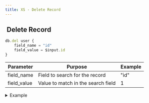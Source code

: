 ```yaml
---
title: XS - Delete Record
---
```


## <img src="../assets/docuBadge (7).png" alt="" data-size="line" /> Delete Record <a href="#xs-secretkey" id="xs-secretkey"></a>

```javascript
db.del user {
    field_name = "id"
    field_value = $input.id
}
```

| Parameter    | Purpose                            | Example |
| ------------ | ---------------------------------- | ------- |
| field\_name  | Field to search for the record     | "id"    |
| field\_value | Value to match in the search field | 1       |

<details>

<summary>Example</summary>

```javascript
// Delete inactive user
db.del user {
    field_name = "email"
    field_value = "old@example.com"
} as deletedUser
```

</details>
